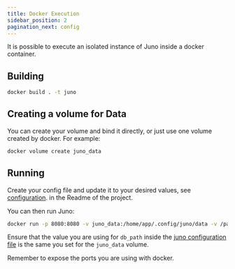 ```yaml
---
title: Docker Execution
sidebar_position: 2
pagination_next: config
---
```


It is possible to execute an isolated instance of Juno inside a docker container.

## Building

```bash
docker build . -t juno
```

## Creating a volume for Data

You can create your volume and bind it directly, or just use one volume created by docker. For
example:

```bash
docker volume create juno_data
```

## Running

Create your config file and update it to your desired values, see [configuration](../config).
in the Readme of the project.

You can then run Juno:

```bash
docker run -p 8080:8080 -v juno_data:/home/app/.config/juno/data -v /path/to/your/config/file/juno.yaml:/home/app/.config/juno/juno.yaml juno
```

Ensure that the value you are using for `db_path` inside the [juno configuration file](../config) is the same you set for the `juno_data` volume.

Remember to expose the ports you are using with docker.